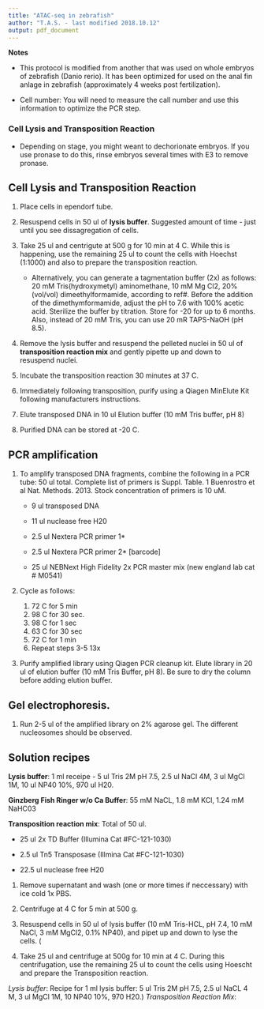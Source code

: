 ```yaml
---
title: "ATAC-seq in zebrafish"
author: "T.A.S. - last modified 2018.10.12"
output: pdf_document
---
```


**Notes**

+ This protocol is modified from another that was used on whole embryos of zebrafish (Danio rerio). It has been optimized for used on the anal fin anlage in zebrafish (approximately 4 weeks post fertilization). 

+ Cell number: You will need to measure the call number and use this information to optimize the PCR step.

### Cell Lysis and Transposition Reaction

+ Depending on stage, you might weant to dechorionate embryos. If you use pronase to do this, rinse embryos several times with E3 to remove pronase. 


## Cell Lysis and Transposition Reaction

1. Place cells in ependorf tube.

1. Resuspend cells in 50 ul of **lysis buffer**. Suggested amount of time - just until you see dissagregation of cells.

1. Take 25 ul and centrigute at 500 g for 10 min at 4 C. While this is happening, use the remaining 25 ul to count the cells with Hoechst (1:1000) and also to prepare the transposition reaction.

    + Alternatively, you can generate a tagmentation buffer (2x) as follows: 20 mM Tris(hydroxymetyl) aminomethane, 10 mM Mg Cl2, 20% (vol/vol) dimeethylformamide, according to ref#. Before the addition of the dimethymformamide, adjust the pH to 7.6 with 100% acetic acid. Sterilize the buffer by titration. Store for -20 for up to 6 months. Also, instead of 20 mM Tris, you can use 20 mR TAPS-NaOH (pH 8.5).

1. Remove the lysis buffer and resuspend the pelleted nuclei in 50 ul of **transposition reaction mix** and gently pipette up and down to resuspend nuclei.

1. Incubate the transposition reaction 30 minutes at 37 C.

1. Immediately following transposition, purify using a Qiagen MinElute Kit following manufacturers instructions.

1. Elute transposed DNA in 10 ul Elution buffer (10 mM Tris buffer, pH 8)

1. Purified DNA can be stored at -20 C.


## PCR amplification

1. To amplify transposed DNA fragments, combine the following in a PCR tube: 50 ul total. Complete list of primers is Suppl. Table. 1 Buenrostro et al Nat. Methods. 2013. Stock concentration of primers is 10 uM.

    + 9 ul transposed DNA
  
    + 11 ul nuclease free H20
  
    + 2.5 ul Nextera PCR primer 1*
  
    + 2.5 ul Nextera PCR primer 2* [barcode]
  
    + 25 ul NEBNext High Fidelity 2x PCR master mix (new england lab cat # M0541)

1. Cycle as follows:

    1. 72 C for 5 min
    2. 98 C for 30 sec.
    3. 98 C for 1 sec
    4. 63 C for 30 sec
    5. 72 C for 1 min
    6. Repeat steps 3-5 13x
  
1. Purify amplified library using Qiagen PCR cleanup kit. Elute library in 20 ul of elution buffer (10 mM Tris Buffer, pH 8). Be sure to dry the column before adding elution buffer. 

## Gel electrophoresis.

1. Run 2-5 ul of the amplified library on 2% agarose gel. The different nucleosomes should be observed.


## Solution recipes

**Lysis buffer**: 1 ml receipe - 5 ul Tris 2M pH 7.5, 2.5 ul NaCl 4M, 3 ul MgCl 1M, 10 ul NP40 10%, 970 ul H20.

**Ginzberg Fish Ringer w/o Ca Buffer**: 55 mM NaCL, 1.8 mM KCl, 1.24 mM NaHC03

**Transposition reaction mix**: Total of 50 ul.

  + 25 ul 2x TD Buffer (Illumina Cat #FC-121-1030)
  
  + 2.5 ul Tn5 Transposase (Illmina Cat #FC-121-1030)
  
  + 22.5 ul nuclease free H20

1. Remove supernatant and wash (one or more times if neccessary) with ice cold 1x PBS.

1. Centrifuge at 4 C for 5 min at 500 g.

1. Resuspend cells in 50 ul of lysis buffer (10 mM Tris-HCL, pH 7.4, 10 mM NaCl, 3 mM MgCl2, 0.1% NP40), and pipet up and down to lyse the cells. (

1. Take 25 ul and centrifuge at 500g for 10 min at 4 C. During this centrifugation, use the remaining 25 ul to count the cells using Hoescht and prepare the Transposition reaction.

*Lysis buffer*: Recipe for 1 ml lysis buffer: 5 ul Tris 2M pH 7.5, 2.5 ul NaCL 4 M, 3 ul MgCl 1M, 10 NP40 10%, 970 H20.)
*Transposition Reaction Mix*: 